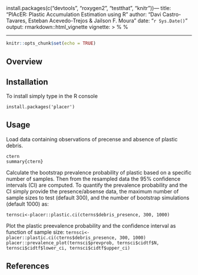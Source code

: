 install.packages(c("devtools", "roxygen2", "testthat", "knitr"))---
title: "PlAcER: Plastic Accumulation Estimation using R"
author: "Davi Castro-Tavares, Esteban Acevedo-Trejos & Jailson F. Moura"
date: "`r Sys.Date()`"
output: rmarkdown::html_vignette
vignette: >
  %\VignetteIndexEntry{Vignette Title}
  %\VignetteEngine{knitr::rmarkdown}
  \usepackage[utf8]{inputenc}
---

```r
knitr::opts_chunk$set(echo = TRUE)
```

## Overview


## Installation
To install simply type in the R console
```
install.packages('placer')
```

## Usage
Load data containing observations of precense and absence of plastic debris.   
```
{ctern}
summary{ctern}
```

Calculate the bootstrap prevalence probability of plastic based on a specific
number of samples. Then from the resampled data the 95% confidence intervals (CI)
are computed. To quantify the prevalence probability and the CI simply provide
the presence/absense data, the maximum number of sample sizes to test (default 300),
and the number of bootstrap simulations (default 1000) as:

```
ternsci<-placer::plastic.ci(cterns$debris_presence, 300, 1000)
```

Plot the plastic preevalence probability and the confidence interval 
as function of sample size: 
```
ternsci<-placer::plastic.ci(cterns$debris_presence, 300, 1000)
placer::prevalence_plot(ternsci$prevprob,
ternsci$cidtf$N,
ternsci$cidtf$lower_ci,
ternsci$cidtf$upper_ci)```

## References
